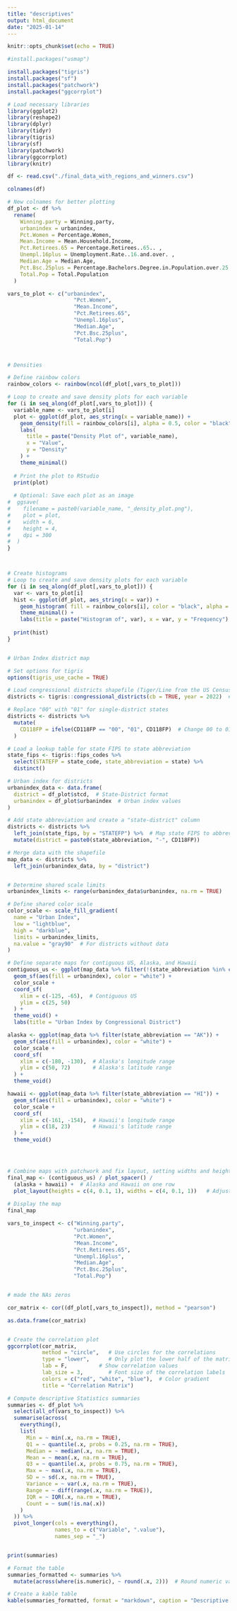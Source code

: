 ---
title: "descriptives"
output: html_document
date: "2025-01-14"
---

```{r setup, include=FALSE}
knitr::opts_chunk$set(echo = TRUE)
```

```{r}
#install.packages("usmap")

install.packages("tigris")
install.packages("sf")
install.packages("patchwork")
install.packages("ggcorrplot")

```


```{r}
# Load necessary libraries
library(ggplot2)
library(reshape2)
library(dplyr)
library(tidyr)
library(tigris)
library(sf)
library(patchwork)
library(ggcorrplot)
library(knitr)

```


```{r}
df <- read.csv("./final_data_with_regions_and_winners.csv")

colnames(df)

# New colnames for better plotting
df_plot <- df %>%
  rename(
    Winning.party = Winning.party,
    urbanindex = urbanindex,
    Pct.Women = Percentage.Women,
    Mean.Income = Mean.Household.Income,
    Pct.Retirees.65 = Percentage.Retirees..65.. ,
    Unempl.16plus = Unemployment.Rate..16.and.over. ,
    Median.Age = Median.Age,
    Pct.Bsc.25plus = Percentage.Bachelors.Degree.in.Population.over.25 ,
    Total.Pop = Total.Population
  )

vars_to_plot <- c("urbanindex", 
                     "Pct.Women",
                     "Mean.Income",
                     "Pct.Retirees.65",
                     "Unempl.16plus",
                     "Median.Age",
                     "Pct.Bsc.25plus", 
                     "Total.Pop")



# Densities

# Define rainbow colors
rainbow_colors <- rainbow(ncol(df_plot[,vars_to_plot]))

# Loop to create and save density plots for each variable
for (i in seq_along(df_plot[,vars_to_plot])) {
  variable_name <- vars_to_plot[i]
  plot <- ggplot(df_plot, aes_string(x = variable_name)) +
    geom_density(fill = rainbow_colors[i], alpha = 0.5, color = "black") +
    labs(
      title = paste("Density Plot of", variable_name),
      x = "Value",
      y = "Density"
    ) +
    theme_minimal()
  
  # Print the plot to RStudio
  print(plot)
  
  # Optional: Save each plot as an image
#  ggsave(
#    filename = paste0(variable_name, "_density_plot.png"),
#    plot = plot,
#    width = 6,
#    height = 4,
#    dpi = 300
#  )
}



# Create histograms 
# Loop to create and save density plots for each variable
for (i in seq_along(df_plot[,vars_to_plot])) {
  var <- vars_to_plot[i]
  hist <- ggplot(df_plot, aes_string(x = var)) + 
    geom_histogram( fill = rainbow_colors[i], color = "black", alpha = 0.7) + 
    theme_minimal() + 
    labs(title = paste("Histogram of", var), x = var, y = "Frequency")
  
  print(hist) 
}



```







```{r}
# Urban Index district map

# Set options for tigris
options(tigris_use_cache = TRUE)

# Load congressional districts shapefile (Tiger/Line from the US Census Bureau)
districts <- tigris::congressional_districts(cb = TRUE, year = 2022)  # Use 2022 boundaries

# Replace "00" with "01" for single-district states
districts <- districts %>%
  mutate(
    CD118FP = ifelse(CD118FP == "00", "01", CD118FP)  # Change 00 to 01
  )

# Load a lookup table for state FIPS to state abbreviation
state_fips <- tigris::fips_codes %>%
  select(STATEFP = state_code, state_abbreviation = state) %>%
  distinct()

# Urban index for districts
urbanindex_data <- data.frame(
  district = df_plot$stcd,  # State-District format
  urbanindex = df_plot$urbanindex  # Urban index values
)

# Add state abbreviation and create a "state-district" column
districts <- districts %>%
  left_join(state_fips, by = "STATEFP") %>%  # Map state FIPS to abbreviations
  mutate(district = paste0(state_abbreviation, "-", CD118FP))

# Merge data with the shapefile
map_data <- districts %>%
  left_join(urbanindex_data, by = "district")


# Determine shared scale limits
urbanindex_limits <- range(urbanindex_data$urbanindex, na.rm = TRUE)

# Define shared color scale
color_scale <- scale_fill_gradient(
  name = "Urban Index",
  low = "lightblue",
  high = "darkblue",
  limits = urbanindex_limits,
  na.value = "gray90"  # For districts without data
)

# Define separate maps for contiguous US, Alaska, and Hawaii
contiguous_us <- ggplot(map_data %>% filter(!(state_abbreviation %in% c("AK", "HI")))) +
  geom_sf(aes(fill = urbanindex), color = "white") +
  color_scale +
  coord_sf(
    xlim = c(-125, -65),  # Contiguous US
    ylim = c(25, 50)
  ) +
  theme_void() +
  labs(title = "Urban Index by Congressional District")

alaska <- ggplot(map_data %>% filter(state_abbreviation == "AK")) +
  geom_sf(aes(fill = urbanindex), color = "white") +
  color_scale +
  coord_sf(
    xlim = c(-180, -130),  # Alaska's longitude range
    ylim = c(50, 72)       # Alaska's latitude range
  ) +
  theme_void()

hawaii <- ggplot(map_data %>% filter(state_abbreviation == "HI")) +
  geom_sf(aes(fill = urbanindex), color = "white") +
  color_scale +
  coord_sf(
    xlim = c(-161, -154),  # Hawaii's longitude range
    ylim = c(18, 23)       # Hawaii's latitude range
  ) +
  theme_void()




# Combine maps with patchwork and fix layout, setting widths and heights for correct proportions
final_map <- (contiguous_us) / plot_spacer() /
  (alaska + hawaii) +  # Alaska and Hawaii on one row
  plot_layout(heights = c(4, 0.1, 1), widths = c(4, 0.1, 1))   # Adjust relative heights and widths
  
# Display the map
final_map
```




```{r}

vars_to_inspect <- c("Winning.party",
                     "urbanindex", 
                     "Pct.Women",
                     "Mean.Income",
                     "Pct.Retirees.65",
                     "Unempl.16plus",
                     "Median.Age",
                     "Pct.Bsc.25plus", 
                     "Total.Pop")


# made the NAs zeros

cor_matrix <- cor((df_plot[,vars_to_inspect]), method = "pearson")

as.data.frame(cor_matrix)


# Create the correlation plot
ggcorrplot(cor_matrix, 
           method = "circle",   # Use circles for the correlations
           type = "lower",      # Only plot the lower half of the matrix
           lab = F,          # Show correlation values
           lab_size = 3,        # Font size of the correlation labels
           colors = c("red", "white", "blue"),  # Color gradient
           title = "Correlation Matrix")

```





```{r}


# Compute descriptive Statistics summaries
summaries <- df_plot %>%
  select(all_of(vars_to_inspect)) %>%
  summarise(across(
    everything(),
    list(
      Min = ~ min(.x, na.rm = TRUE),
      Q1 = ~ quantile(.x, probs = 0.25, na.rm = TRUE),
      Median = ~ median(.x, na.rm = TRUE),
      Mean = ~ mean(.x, na.rm = TRUE),
      Q3 = ~ quantile(.x, probs = 0.75, na.rm = TRUE),
      Max = ~ max(.x, na.rm = TRUE),
      SD = ~ sd(.x, na.rm = TRUE),
      Variance = ~ var(.x, na.rm = TRUE),
      Range = ~ diff(range(.x, na.rm = TRUE)),
      IQR = ~ IQR(.x, na.rm = TRUE),
      Count = ~ sum(!is.na(.x))
    )
  )) %>%
  pivot_longer(cols = everything(),
               names_to = c("Variable", ".value"),
               names_sep = "_")


print(summaries)
```


```{r}

# Format the table
summaries_formatted <- summaries %>%
  mutate(across(where(is.numeric), ~ round(.x, 2)))  # Round numeric values to 2 decimals

# Create a kable table
kable(summaries_formatted, format = "markdown", caption = "Descriptive Statistics Table")
```

